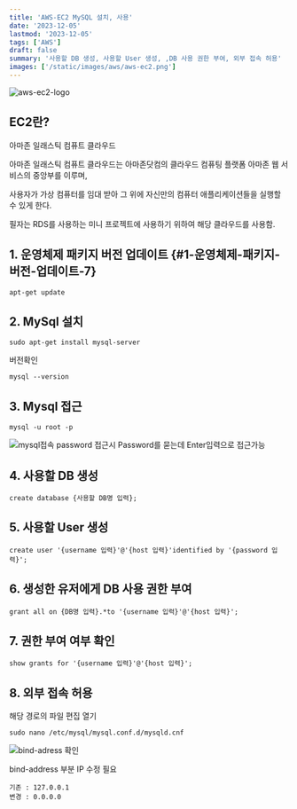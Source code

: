 ```yaml
---
title: 'AWS-EC2 MySQL 설치, 사용'
date: '2023-12-05'
lastmod: '2023-12-05'
tags: ['AWS']
draft: false
summary: '사용할 DB 생성, 사용할 User 생성, ,DB 사용 권한 부여, 외부 접속 허용'
images: ['/static/images/aws/aws-ec2.png']
---
```


![aws-ec2-logo](/static/images/aws/aws-ec2.png)

<TOCInline toc={props.toc} />

## EC2란?

아마존 일래스틱 컴퓨트 클라우드

아마존 일래스틱 컴퓨트 클라우드는 아마존닷컴의 클라우드 컴퓨팅 플랫폼 아마존 웹 서비스의 중앙부를 이루며,

사용자가 가상 컴퓨터를 임대 받아 그 위에 자신만의 컴퓨터 애플리케이션들을 실행할 수 있게 한다.

필자는 RDS를 사용하는 미니 프로젝트에 사용하기 위하여 해당 클라우드를 사용함.

## 1. 운영체제 패키지 버전 업데이트 {#1-운영체제-패키지-버전-업데이트-7}

```
apt-get update
```

## 2. MySql 설치

```
sudo apt-get install mysql-server
```

버전확인

```
mysql --version
```

## 3. Mysql 접근

```
mysql -u root -p
```

![mysql접속 password](/static/images/aws/aws-ec2-mysql.png)
접근시 Password를 묻는데 Enter입력으로 접근가능

## 4. 사용할 DB 생성

```
create database {사용할 DB명 입력};
```

## 5. 사용할 User 생성

```
create user '{username 입력}'@'{host 입력}'identified by '{password 입력}';
```

## 6. 생성한 유저에게 DB 사용 권한 부여

```
grant all on {DB명 입력}.*to '{username 입력}'@'{host 입력}';
```

## 7. 권한 부여 여부 확인

```
show grants for '{username 입력}'@'{host 입력}';
```

## 8. 외부 접속 허용

해당 경로의 파일 편집 열기

```
sudo nano /etc/mysql/mysql.conf.d/mysqld.cnf
```

![bind-adress 확인](/static/images/aws/aws-ec2-mysql2.jpg)

bind-address 부분 IP 수정 필요

```
기존 : 127.0.0.1
변경 : 0.0.0.0
```

